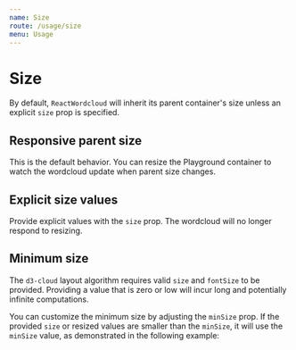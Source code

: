 ```yaml
---
name: Size
route: /usage/size
menu: Usage
---
```



# Size

By default, `ReactWordcloud` will inherit its parent container's size unless an explicit `size` prop is specified.

## Responsive parent size

This is the default behavior. You can resize the Playground container to watch the wordcloud update when parent size changes.

<Playground>
  <div style={{ backgroundColor: "#efefef", height: "100%", width: "100%" }}>
    <ReactWordcloud words={words} />
  </div>
</Playground>

## Explicit size values

Provide explicit values with the `size` prop. The wordcloud will no longer respond to resizing.

<Playground>
  <ReactWordcloud words={words} size={[400, 400]} />
</Playground>

## Minimum size

The `d3-cloud` layout algorithm requires valid `size` and `fontSize` to be provided. Providing a value that is zero or low will incur long and potentially infinite computations.

You can customize the minimum size by adjusting the `minSize` prop. If the provided `size` or resized values are smaller than the `minSize`, it will use the `minSize` value, as demonstrated in the following example:

<Playground>
  <ReactWordcloud words={words} minSize={[200, 150]} size={[100, 100]} />
</Playground>
